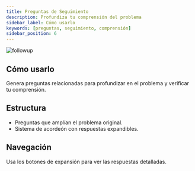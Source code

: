 ```yaml
---
title: Preguntas de Seguimiento
description: Profundiza tu comprensión del problema
sidebar_label: Cómo usarlo
keywords: [preguntas, seguimiento, comprensión]
sidebar_position: 6
---
```


![followup](/images/FollowUp.png)

## Cómo usarlo

Genera preguntas relacionadas para profundizar en el problema y verificar tu comprensión.

## Estructura

- Preguntas que amplían el problema original.
- Sistema de acordeón con respuestas expandibles.

## Navegación

Usa los botones de expansión para ver las respuestas detalladas.